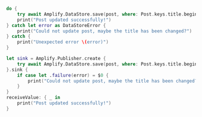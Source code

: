 <BlockSwitcher>

<Block name="Async/Await">

```swift
do {
    try await Amplify.DataStore.save(post, where: Post.keys.title.beginsWith("[Amplify]"))
    print("Post updated successfully!")
} catch let error as DataStoreError {
    print("Could not update post, maybe the title has been changed?")
} catch {
    print("Unexpected error \(error)")
}
```

</Block>

<Block name="Combine">

```swift
let sink = Amplify.Publisher.create {
    try await Amplify.DataStore.save(post, where: Post.keys.title.beginsWith("[Amplify]"))
}.sink {
    if case let .failure(error) = $0 {
        print("Could not update post, maybe the title has been changed?")
    }
}
receiveValue: { _ in 
    print("Post updated successfully!")
}
```

</Block>

</BlockSwitcher>
